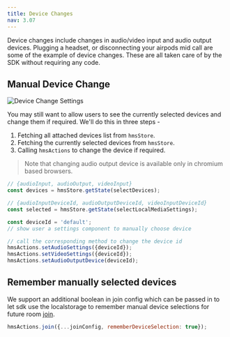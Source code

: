 ```yaml
---
title: Device Changes
nav: 3.07
---
```


Device changes include changes in audio/video input and audio output devices. Plugging a headset, or disconnecting your airpods mid call are
some of the example of device changes. These are all taken care of by the SDK without requiring any code.

## Manual Device Change

![Device Change Settings](/guides/settings.png)

You may still want to allow users to see the currently selected devices and change them if required. We'll do this in three steps - 

1. Fetching all attached devices list from `hmsStore`.
2. Fetching the currently selected devices from `hmsStore`.
3. Calling `hmsActions` to change the device if required.

> Note that changing audio output device is available only in chromium based browsers.

```js
// {audioInput, audioOutput, videoInput}
const devices = hmsStore.getState(selectDevices);

// {audioInputDeviceId, audioOutputDeviceId, videoInputDeviceId}
const selected = hmsStore.getState(selectLocalMediaSettings);

const deviceId = 'default';
// show user a settings component to manually choose device

// call the corresponding method to change the device id
hmsActions.setAudioSettings({deviceId});
hmsActions.setVideoSettings({deviceId});
hmsActions.setAudioOutputDevice(deviceId);
```

## Remember manually selected devices

We support an additional boolean in join config which can be passed in to let sdk use the localstorage to remember
manual device selections for future room [join](../join).

```js
hmsActions.join({...joinConfig, rememberDeviceSelection: true});
```
